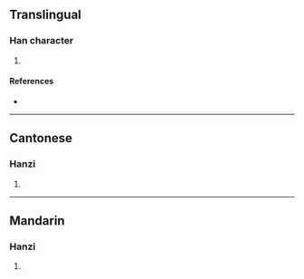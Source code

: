 {{character info/new}}
==Translingual==

===Han character===
{{Han char|rn=75|rad=木|as=12|sn=16|four=|canj=DANB|ids=⿰木閒}}

# {{defn|Han|sort=木12}}

====References====
* {{Han ref|kx=0553.020|dkj=15527|dj=0941.180|hdz=21296.140|uh=6A4C|ud=27212}}

----

==Cantonese==

===Hanzi===
{{yue-hanzi|jyut=[[haan5]]|y=haan5}}

# {{defn|lang=yue|sort=木12}}

----

==Mandarin==

===Hanzi===
{{cmn-hanzi|pin=[[xiàn]] ([[xian4]])|wg=hsien<sup>4</sup>}}

# {{defn|lang=cmn|sort=木12}}